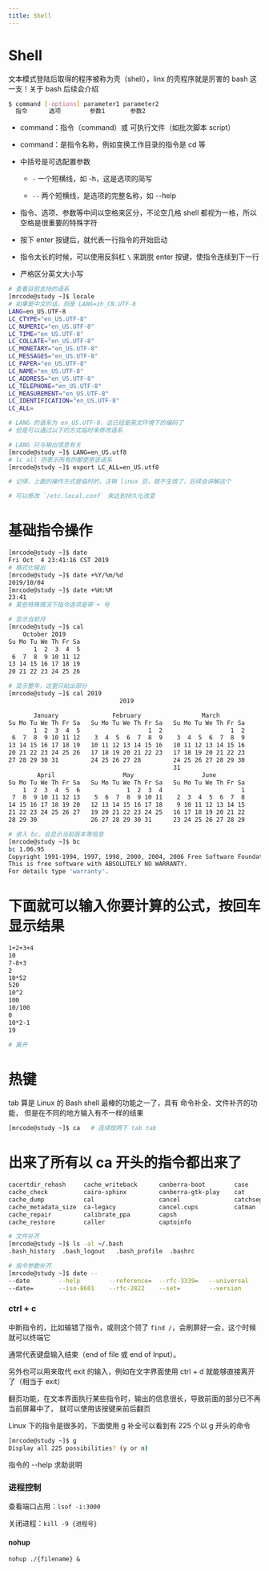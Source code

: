 ```yaml
---
title: Shell
---
```


# Shell

文本模式登陆后取得的程序被称为壳（shell），linx 的壳程序就是厉害的 bash 这一支！关于 bash 后续会介绍

```bash
$ command [-options] parameter1 parameter2
  指令      选项        参数1       参数2
```

- command：指令（command）或 可执行文件（如批次脚本 script）

- command：是指令名称，例如变换工作目录的指令是 cd 等

- 中括号是可选配置参数

    - `-` 一个短横线，如 -h，这是选项的简写

    - `--` 两个短横线，是选项的完整名称，如 --help

- 指令、选项、参数等中间以空格来区分，不论空几格 shell 都视为一格，所以空格是很重要的特殊字符

- 按下 enter 按键后，就代表一行指令的开始启动

- 指令太长的时候，可以使用反斜杠 `\` 来跳脱 enter 按键，使指令连续到下一行

- 严格区分英文大小写

```bash
# 查看目前支持的语系
[mrcode@study ~]$ locale
# 如果是中文的话，则是 LANG=zh_CN.UTF-8
LANG=en_US.UTF-8
LC_CTYPE="en_US.UTF-8"
LC_NUMERIC="en_US.UTF-8"
LC_TIME="en_US.UTF-8"
LC_COLLATE="en_US.UTF-8"
LC_MONETARY="en_US.UTF-8"
LC_MESSAGES="en_US.UTF-8"
LC_PAPER="en_US.UTF-8"
LC_NAME="en_US.UTF-8"
LC_ADDRESS="en_US.UTF-8"
LC_TELEPHONE="en_US.UTF-8"
LC_MEASUREMENT="en_US.UTF-8"
LC_IDENTIFICATION="en_US.UTF-8"
LC_ALL=

# LANG 的语系为 en_US.UTF-8，这已经是英文环境下的编码了
# 但是可以通过以下的方式临时来修改语系

# LANG 只与输出信息有关
[mrcode@study ~]$ LANG=en_US.utf8
# lc_all 则表示所有的都使用该语系
[mrcode@study ~]$ export LC_ALL=en_US.utf8

# 记得，上面的操作方式是临时的，注销 linux 后，就不生效了，后续会讲解这个

# 可以修改 `/etc.local.conf` 来达到持久化改变
```


# 基础指令操作

```bash
[mrcode@study ~]$ date
Fri Oct  4 23:41:16 CST 2019
# 格式化输出
[mrcode@study ~]$ date +%Y/%m/%d
2019/10/04
[mrcode@study ~]$ date +%H:%M
23:41
# 某些特殊情况下指令选项是带 + 号
```

```bash
# 显示当前月
[mrcode@study ~]$ cal
    October 2019    
Su Mo Tu We Th Fr Sa
       1  2  3  4  5
 6  7  8  9 10 11 12
13 14 15 16 17 18 19
20 21 22 23 24 25 26

# 显示整年，这里只贴出部分
[mrcode@study ~]$ cal 2019
                               2019                               

       January               February                 March       
Su Mo Tu We Th Fr Sa   Su Mo Tu We Th Fr Sa   Su Mo Tu We Th Fr Sa
       1  2  3  4  5                   1  2                   1  2
 6  7  8  9 10 11 12    3  4  5  6  7  8  9    3  4  5  6  7  8  9
13 14 15 16 17 18 19   10 11 12 13 14 15 16   10 11 12 13 14 15 16
20 21 22 23 24 25 26   17 18 19 20 21 22 23   17 18 19 20 21 22 23
27 28 29 30 31         24 25 26 27 28         24 25 26 27 28 29 30
                                              31
        April                   May                   June        
Su Mo Tu We Th Fr Sa   Su Mo Tu We Th Fr Sa   Su Mo Tu We Th Fr Sa
    1  2  3  4  5  6             1  2  3  4                      1
 7  8  9 10 11 12 13    5  6  7  8  9 10 11    2  3  4  5  6  7  8
14 15 16 17 18 19 20   12 13 14 15 16 17 18    9 10 11 12 13 14 15
21 22 23 24 25 26 27   19 20 21 22 23 24 25   16 17 18 19 20 21 22
28 29 30               26 27 28 29 30 31      23 24 25 26 27 28 29

```


```bash
# 进入 bc，会显示当前版本等信息
[mrcode@study ~]$ bc
bc 1.06.95
Copyright 1991-1994, 1997, 1998, 2000, 2004, 2006 Free Software Foundation, Inc.
This is free software with ABSOLUTELY NO WARRANTY.
For details type 'warranty'.
```

# 下面就可以输入你要计算的公式，按回车显示结果

```bash
1+2+3+4
10
7-8+3
2
10*52
520
10^2
100
10/100
0
10*2-1
19

# 离开
```

# 热键

tab 算是 Linux 的 Bash shell 最棒的功能之一了，具有 命令补全、文件补齐的功能， 但是在不同的地方输入有不一样的结果

```bash
[mrcode@study ~]$ ca   # 连续按两下 tab tab
```
# 出来了所有以 ca 开头的指令都出来了
```bash
cacertdir_rehash     cache_writeback      canberra-boot        case
cache_check          cairo-sphinx         canberra-gtk-play    cat
cache_dump           cal                  cancel               catchsegv
cache_metadata_size  ca-legacy            cancel.cups          catman
cache_repair         calibrate_ppa        capsh                
cache_restore        caller               captoinfo      
```
```bash
# 文件补齐      
[mrcode@study ~]$ ls -al ~/.bash
.bash_history  .bash_logout   .bash_profile  .bashrc
```
```bash
# 指令参数补齐       
[mrcode@study ~]$ date --
--date        --help        --reference=  --rfc-3339=   --universal   
--date=       --iso-8601    --rfc-2822    --set=        --version  
```

### ctrl + c

中断指令的，比如输错了指令，或则这个领了 `find /`，会刷屏好一会，这个时候就可以终端它


通常代表键盘输入结束（end of file 或 end of Input）。

另外也可以用来取代 exit 的输入，例如在文字界面使用 ctrl + d 就能够直接离开了（相当于 exit）


翻页功能，在文本界面执行某些指令时，输出的信息很长，导致前面的部分已不再当前屏幕中了， 就可以使用该按键来前后翻页

Linux 下的指令是很多的，下面使用 g 补全可以看到有 225 个以 g 开头的命令

```bash
[mrcode@study ~]$ g
Display all 225 possibilities? (y or n)
```

指令的 --help 求助说明



### 进程控制

查看端口占用：`lsof -i:3000`

关闭进程：`kill -9 {进程号}`



#### nohup

`nohup ./{filename} &`

